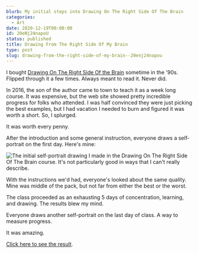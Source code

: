```yaml
---
blurb: My initial steps into Drawing On The Right Side Of The Brain
categories:
  - Art
date: 2020-12-19T00:00:00
id: 20eNj24napoU
status: published
title: Drawing From The Right Side Of My Brain
type: post
slug: drawing-from-the-right-side-of-my-brain--20enj24napou
---
```


I bought [Drawing On The Right Side Of the Brain](https://www.amazon.com/dp/B005GSYXU4/) sometime in the '90s. Flipped through it a few times. Always meant to read it. Never did. 

In 2016, the son of the author came to town to teach it as a week long course. It was expensive, but the web site showed pretty incredible progress for folks who attended. I was half convinced they were just picking the best examples, but I had vacation I needed to burn and figured it was worth a short. So, I splurged. 

It was worth every penny. 

After the introduction and some general instruction, everyone draws a self-portrait on the first day. Here's mine: 

<Img src="drawing_on_the_right_side_of_the_brain_initial_portrait.jpg" 
alt="The initial self-portrait drawing I made in the Drawing On The Right Side Of The Brain course. It's not particularly good in ways that I can't really describe." />

With the instructions we'd had, everyone's looked about the same quality. Mine was middle of the pack, but not far from either the best or the worst. 

The class proceeded as an exhausting 5 days of concentration, learning, and drawing. The results blew my mind. 

Everyone draws another self-portrait on the last day of class. A way to measure progress. 

It was amazing. 

<a href="/posts/20eNibjJDFVj">Click here to see the result</a>.